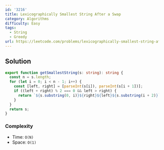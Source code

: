 ```yaml
---
id: '3216'
title: Lexicographically Smallest String After a Swap
category: Algorithms
difficulty: Easy
tags:
  - String
  - Greedy
url: https://leetcode.com/problems/lexicographically-smallest-string-after-a-swap
---
```


## Solution

```typescript filename="solution.ts" copy
export function getSmallestString(s: string): string {
  const n = s.length;
  for (let i = 0; i < n - 1; i++) {
    const [left, right] = [parseInt(s[i]), parseInt(s[i + 1])];
    if ((left + right) % 2 === 0 && left > right) {
      return `${s.substring(0, i)}${right}${left}${s.substring(i + 2)}`;
    }
  }
  return s;
}
```

### Complexity

- Time: `O(N)`
- Space: `O(1)`
